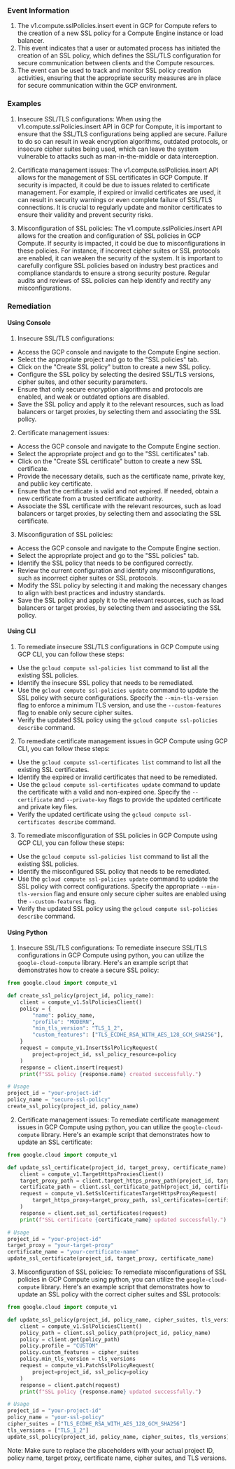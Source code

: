 
### Event Information

1. The v1.compute.sslPolicies.insert event in GCP for Compute refers to the creation of a new SSL policy for a Compute Engine instance or load balancer.
2. This event indicates that a user or automated process has initiated the creation of an SSL policy, which defines the SSL/TLS configuration for secure communication between clients and the Compute resources.
3. The event can be used to track and monitor SSL policy creation activities, ensuring that the appropriate security measures are in place for secure communication within the GCP environment.


### Examples

1. Insecure SSL/TLS configurations: When using the v1.compute.sslPolicies.insert API in GCP for Compute, it is important to ensure that the SSL/TLS configurations being applied are secure. Failure to do so can result in weak encryption algorithms, outdated protocols, or insecure cipher suites being used, which can leave the system vulnerable to attacks such as man-in-the-middle or data interception.

2. Certificate management issues: The v1.compute.sslPolicies.insert API allows for the management of SSL certificates in GCP Compute. If security is impacted, it could be due to issues related to certificate management. For example, if expired or invalid certificates are used, it can result in security warnings or even complete failure of SSL/TLS connections. It is crucial to regularly update and monitor certificates to ensure their validity and prevent security risks.

3. Misconfiguration of SSL policies: The v1.compute.sslPolicies.insert API allows for the creation and configuration of SSL policies in GCP Compute. If security is impacted, it could be due to misconfigurations in these policies. For instance, if incorrect cipher suites or SSL protocols are enabled, it can weaken the security of the system. It is important to carefully configure SSL policies based on industry best practices and compliance standards to ensure a strong security posture. Regular audits and reviews of SSL policies can help identify and rectify any misconfigurations.

### Remediation

#### Using Console

1. Insecure SSL/TLS configurations:
- Access the GCP console and navigate to the Compute Engine section.
- Select the appropriate project and go to the "SSL policies" tab.
- Click on the "Create SSL policy" button to create a new SSL policy.
- Configure the SSL policy by selecting the desired SSL/TLS versions, cipher suites, and other security parameters.
- Ensure that only secure encryption algorithms and protocols are enabled, and weak or outdated options are disabled.
- Save the SSL policy and apply it to the relevant resources, such as load balancers or target proxies, by selecting them and associating the SSL policy.

2. Certificate management issues:
- Access the GCP console and navigate to the Compute Engine section.
- Select the appropriate project and go to the "SSL certificates" tab.
- Click on the "Create SSL certificate" button to create a new SSL certificate.
- Provide the necessary details, such as the certificate name, private key, and public key certificate.
- Ensure that the certificate is valid and not expired. If needed, obtain a new certificate from a trusted certificate authority.
- Associate the SSL certificate with the relevant resources, such as load balancers or target proxies, by selecting them and associating the SSL certificate.

3. Misconfiguration of SSL policies:
- Access the GCP console and navigate to the Compute Engine section.
- Select the appropriate project and go to the "SSL policies" tab.
- Identify the SSL policy that needs to be configured correctly.
- Review the current configuration and identify any misconfigurations, such as incorrect cipher suites or SSL protocols.
- Modify the SSL policy by selecting it and making the necessary changes to align with best practices and industry standards.
- Save the SSL policy and apply it to the relevant resources, such as load balancers or target proxies, by selecting them and associating the SSL policy.

#### Using CLI

1. To remediate insecure SSL/TLS configurations in GCP Compute using GCP CLI, you can follow these steps:

- Use the `gcloud compute ssl-policies list` command to list all the existing SSL policies.
- Identify the insecure SSL policy that needs to be remediated.
- Use the `gcloud compute ssl-policies update` command to update the SSL policy with secure configurations. Specify the `--min-tls-version` flag to enforce a minimum TLS version, and use the `--custom-features` flag to enable only secure cipher suites.
- Verify the updated SSL policy using the `gcloud compute ssl-policies describe` command.

2. To remediate certificate management issues in GCP Compute using GCP CLI, you can follow these steps:

- Use the `gcloud compute ssl-certificates list` command to list all the existing SSL certificates.
- Identify the expired or invalid certificates that need to be remediated.
- Use the `gcloud compute ssl-certificates update` command to update the certificate with a valid and non-expired one. Specify the `--certificate` and `--private-key` flags to provide the updated certificate and private key files.
- Verify the updated certificate using the `gcloud compute ssl-certificates describe` command.

3. To remediate misconfiguration of SSL policies in GCP Compute using GCP CLI, you can follow these steps:

- Use the `gcloud compute ssl-policies list` command to list all the existing SSL policies.
- Identify the misconfigured SSL policy that needs to be remediated.
- Use the `gcloud compute ssl-policies update` command to update the SSL policy with correct configurations. Specify the appropriate `--min-tls-version` flag and ensure only secure cipher suites are enabled using the `--custom-features` flag.
- Verify the updated SSL policy using the `gcloud compute ssl-policies describe` command.

#### Using Python

1. Insecure SSL/TLS configurations: To remediate insecure SSL/TLS configurations in GCP Compute using python, you can utilize the `google-cloud-compute` library. Here's an example script that demonstrates how to create a secure SSL policy:

```python
from google.cloud import compute_v1

def create_ssl_policy(project_id, policy_name):
    client = compute_v1.SslPoliciesClient()
    policy = {
        "name": policy_name,
        "profile": "MODERN",
        "min_tls_version": "TLS_1_2",
        "custom_features": ["TLS_ECDHE_RSA_WITH_AES_128_GCM_SHA256"],
    }
    request = compute_v1.InsertSslPolicyRequest(
        project=project_id, ssl_policy_resource=policy
    )
    response = client.insert(request)
    print(f"SSL policy {response.name} created successfully.")

# Usage
project_id = "your-project-id"
policy_name = "secure-ssl-policy"
create_ssl_policy(project_id, policy_name)
```

2. Certificate management issues: To remediate certificate management issues in GCP Compute using python, you can utilize the `google-cloud-compute` library. Here's an example script that demonstrates how to update an SSL certificate:

```python
from google.cloud import compute_v1

def update_ssl_certificate(project_id, target_proxy, certificate_name):
    client = compute_v1.TargetHttpsProxiesClient()
    target_proxy_path = client.target_https_proxy_path(project_id, target_proxy)
    certificate_path = client.ssl_certificate_path(project_id, certificate_name)
    request = compute_v1.SetSslCertificatesTargetHttpsProxyRequest(
        target_https_proxy=target_proxy_path, ssl_certificates=[certificate_path]
    )
    response = client.set_ssl_certificates(request)
    print(f"SSL certificate {certificate_name} updated successfully.")

# Usage
project_id = "your-project-id"
target_proxy = "your-target-proxy"
certificate_name = "your-certificate-name"
update_ssl_certificate(project_id, target_proxy, certificate_name)
```

3. Misconfiguration of SSL policies: To remediate misconfigurations of SSL policies in GCP Compute using python, you can utilize the `google-cloud-compute` library. Here's an example script that demonstrates how to update an SSL policy with the correct cipher suites and SSL protocols:

```python
from google.cloud import compute_v1

def update_ssl_policy(project_id, policy_name, cipher_suites, tls_versions):
    client = compute_v1.SslPoliciesClient()
    policy_path = client.ssl_policy_path(project_id, policy_name)
    policy = client.get(policy_path)
    policy.profile = "CUSTOM"
    policy.custom_features = cipher_suites
    policy.min_tls_version = tls_versions
    request = compute_v1.PatchSslPolicyRequest(
        project=project_id, ssl_policy=policy
    )
    response = client.patch(request)
    print(f"SSL policy {response.name} updated successfully.")

# Usage
project_id = "your-project-id"
policy_name = "your-ssl-policy"
cipher_suites = ["TLS_ECDHE_RSA_WITH_AES_128_GCM_SHA256"]
tls_versions = ["TLS_1_2"]
update_ssl_policy(project_id, policy_name, cipher_suites, tls_versions)
```

Note: Make sure to replace the placeholders with your actual project ID, policy name, target proxy, certificate name, cipher suites, and TLS versions.

